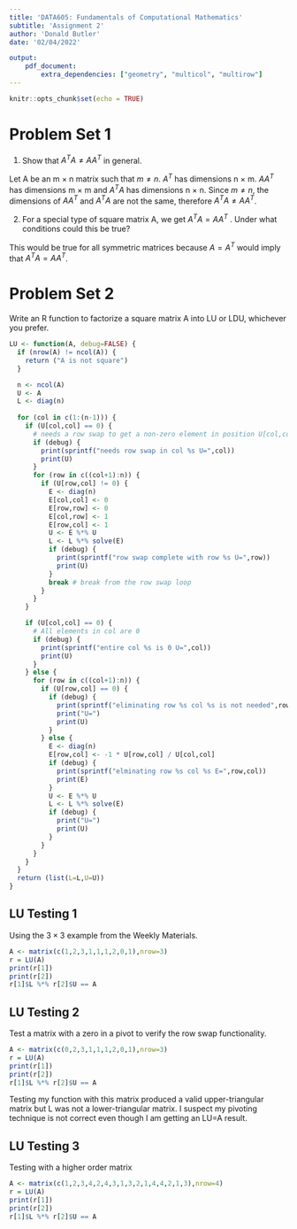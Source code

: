 ```yaml
---
title: 'DATA605: Fundamentals of Computational Mathematics'
subtitle: 'Assignment 2'
author: 'Donald Butler'
date: '02/04/2022'

output:
    pdf_document:
        extra_dependencies: ["geometry", "multicol", "multirow"]
---
```


```r
knitr::opts_chunk$set(echo = TRUE)
```

# Problem Set 1

1. Show that $A^{T}A \neq AA^T$ in general.  

Let A be an m $\times$ n matrix such that $m \neq n$. $A^T$ has dimensions n $\times$ m. $AA^T$ has dimensions m $\times$ m and $A^{T}A$ has dimensions n $\times$ n. Since $m \neq n$, the dimensions of $AA^T$ and $A^{T}A$ are not the same, therefore $A^{T}A \neq AA^T$.

2. For a special type of square matrix A, we get $A^{T}A = AA^T$ . Under what conditions could this be true?  

This would be true for all symmetric matrices because $A = A^T$ would imply that $A^{T}A = AA^T$. 

# Problem Set 2

Write an R function to factorize a square matrix A into LU or LDU, whichever you prefer.  

```r

LU <- function(A, debug=FALSE) {
  if (nrow(A) != ncol(A)) {
    return ("A is not square")
  }

  n <- ncol(A)
  U <- A
  L <- diag(n)
  
  for (col in c(1:(n-1))) {
    if (U[col,col] == 0) {
      # needs a row swap to get a non-zero element in position U[col,col]
      if (debug) {
        print(sprintf("needs row swap in col %s U=",col))
        print(U)
      }
      for (row in c((col+1):n)) {
        if (U[row,col] != 0) {
          E <- diag(n)
          E[col,col] <- 0
          E[row,row] <- 0
          E[col,row] <- 1
          E[row,col] <- 1
          U <- E %*% U
          L <- L %*% solve(E)
          if (debug) {
            print(sprintf("row swap complete with row %s U=",row))
            print(U)
          }
          break # break from the row swap loop
        }
      }
    }

    if (U[col,col] == 0) {
      # All elements in col are 0
      if (debug) {
        print(sprintf("entire col %s is 0 U=",col))
        print(U)
      }
    } else {
      for (row in c((col+1):n)) {
        if (U[row,col] == 0) {
          if (debug) {
            print(sprintf("eliminating row %s col %s is not needed",row,col))
            print("U=")
            print(U)
          }
        } else {
          E <- diag(n)
          E[row,col] <- -1 * U[row,col] / U[col,col]
          if (debug) {
            print(sprintf("elminating row %s col %s E=",row,col))
            print(E)
          }
          U <- E %*% U
          L <- L %*% solve(E)
          if (debug) {
            print("U=")
            print(U)
          }
        }
      }
    }
  }
  return (list(L=L,U=U))
}

```


## LU Testing 1

Using the $3 \times 3$ example from the Weekly Materials.

```r

A <- matrix(c(1,2,3,1,1,1,2,0,1),nrow=3)
r = LU(A)
print(r[1])
print(r[2])
r[1]$L %*% r[2]$U == A
```

## LU Testing 2

Test a matrix with a zero in a pivot to verify the row swap functionality. 

```r
A <- matrix(c(0,2,3,1,1,1,2,0,1),nrow=3)
r = LU(A)
print(r[1])
print(r[2])
r[1]$L %*% r[2]$U == A
```

Testing my function with this matrix produced a valid upper-triangular matrix but L was not a lower-triangular matrix. I suspect my pivoting technique is not correct even though I am getting an LU=A result.

## LU Testing 3

Testing with a higher order matrix

```r
A <- matrix(c(1,2,3,4,2,4,3,1,3,2,1,4,4,2,1,3),nrow=4)
r = LU(A)
print(r[1])
print(r[2])
r[1]$L %*% r[2]$U == A

```

